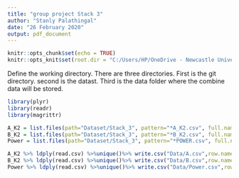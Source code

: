---
title: "group project Stack 3"
author: "Stanly Palathingal"
date: "26 February 2020"
output: pdf_document
---

```{r setup, include=TRUE}
knitr::opts_chunk$set(echo = TRUE)
knitr::opts_knit$set(root.dir = "C:/Users/HP/OneDrive - Newcastle University/Group project")
```
Define the working directory. There are three directories. 
    First is the git directory. 
    second is the datast. 
    Third is the data folder where the combine data will be stored.

```{r,include=TRUE}
library(plyr)
library(readr)
library(magrittr)
```


```{r run only the first time}

A_K2 = list.files(path="Dataset/Stack_3", pattern="*A_K2.csv", full.names=TRUE)
B_K2 = list.files(path="Dataset/Stack_3", pattern="*B_K2.csv", full.names=TRUE)
Power = list.files(path="Dataset/Stack_3", pattern="*POWER.csv", full.names=TRUE)

A_K2 %>% ldply(read.csv) %>%unique()%>% write.csv("Data/A.csv",row.names = FALSE)
B_K2 %>% ldply(read.csv) %>%unique()%>% write.csv("Data/B.csv",row.names = FALSE)
Power %>% ldply(read.csv) %>%unique()%>% write.csv("Data/Power.csv",row.names = FALSE)




```





